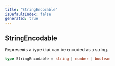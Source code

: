```yaml
---
title: "StringEncodable"
isDefaultIndex: false
generated: true
---
```



<!-- This file was generated from the CommandKit source. Do not modify. Instead, re-run the "docgen" script -->


## StringEncodable

<GenerationInfo sourceFile="packages/commandkit/src/components/v2/text-display.ts" sourceLine="6" packageName="commandkit" />

Represents a type that can be encoded as a string.

```ts title="Signature"
type StringEncodable = string | number | boolean
```
